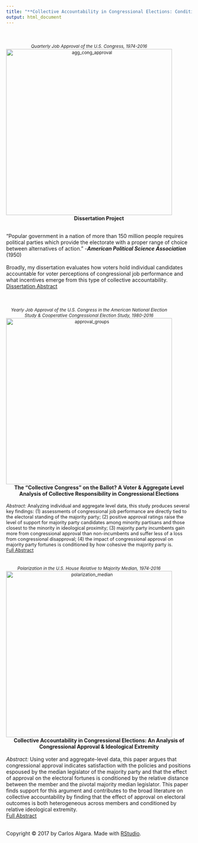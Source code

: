 ```yaml
---
title: "**Collective Accountability in Congressional Elections: Conditions of Accountability & Implications for Legislative Incentives**"
output: html_document
---
```

<script>
  (function(i,s,o,g,r,a,m){i['GoogleAnalyticsObject']=r;i[r]=i[r]||function(){
  (i[r].q=i[r].q||[]).push(arguments)},i[r].l=1*new Date();a=s.createElement(o),
  m=s.getElementsByTagName(o)[0];a.async=1;a.src=g;m.parentNode.insertBefore(a,m)
  })(window,document,'script','https://www.google-analytics.com/analytics.js','ga');

  ga('create', 'UA-100362112-1', 'auto');
  ga('send', 'pageview');

</script>

<style type="text/css">

h1.title {
  font-size: 28px;
  color: DarkRed;
  text-align: center;
}
</style>

  </script>
  <br/><br/>
  <div class="column">
  <div class="col-xs-10 col-sm-7 text-center">
  <div style='width: 450px; text-align: center; font-size: 85%;'>*Quarterly Job Approval of the U.S. Congress, 1974-2016* <br>
  <img src="/Users/carlosalgara/Dropbox/Github_Website/calgara.github.io/figures/cong_approval_aggregate_annotated.png" alt="agg_cong_approval" style="width:450px;" align = "top"/></div></div>
  </div>
  
  <center> **Dissertation Project** </center><br/>
"Popular government in a nation of more than 150 million people requires political parties which provide the electorate with a proper range of choice between alternatives of action." -***American Political Science Association*** (1950)<br/>
<br/>
Broadly, my dissertation evaluates how voters hold individual candidates accountable for voter perceptions of congressional job performance and what incentives emerge from this type of collective accountability.  
<left> [Dissertation Abstract](https://calgara.github.io/dissertation_abstract.pdf) </left>   

  </script>
  <br/><br/>
  <div class="column">
  <div class="col-xs-10 col-sm-7 text-center">
  <div style='width: 450px; text-align: center; font-size: 85%;'>*Yearly Job Approval of the U.S. Congress in the American National Election Study & Cooperative Congressional Election Study, 1980-2016* <br>
  <img src="/Users/carlosalgara/Dropbox/Github_Website/calgara.github.io/figures/cong_approval_partisan_groups.png" alt="approval_groups" style="width:450px;" align = "top"/></div></div>
  </div>
<center> **The "Collective Congress" on the Ballot? A Voter & Aggregate Level Analysis of Collective Responsibility in Congressional Elections** </center><br/>
  <div style='font-size: 89.9%;'> *Abstract:* Analyzing individual and aggregate level data, this study produces several key findings: (1) assessments of congressional job performance are directly tied to the electoral standing of the majority party; (2) positive approval ratings raise the level of support for majority party candidates among minority partisans and those closest to the minority in ideological proximity; (3) majority party incumbents gain more from congressional approval than non-incumbents and suffer less of a loss from congressional disapproval; (4) the impact of congressional approval on majority party fortunes is conditioned by how cohesive the majority party is.
  <br/>
<left> [Full Abstract](https://calgara.github.io/Algara_Prospectus_Ch1_Spring2017.pdf) </left> </div></div>
  </div>

  </script>
  <br/><br/>
  <div class="column">
  <div class="col-xs-10 col-sm-7 text-center">
  <div style='width: 450px; text-align: center; font-size: 85%;'>*Polarization in the U.S. House Relative to Majority Median, 1974-2016* <br>
  <img src="/Users/carlosalgara/Dropbox/Github_Website/calgara.github.io/figures/house_histogram_directional_distance.png" alt="polarization_median" style="width:450px;" align = "top"/></div></div>
  </div>
  <center> **Collective Accountability in Congressional Elections: An Analysis of Congressional Approval & Ideological Extremity** </center><br/>
  *Abstract:* Using voter and aggregate-level data, this paper argues that congressional approval indicates satisfaction with the policies and positions espoused by the median legislator of the majority party and that the effect of approval on the electoral fortunes is conditioned by the relative distance between the member and the pivotal majority median legislator. This paper finds support for this argument and contributes to the broad literature on collective accountability by finding that the effect of approval on electoral outcomes is both heterogeneous across members and conditioned by relative ideological extremity.
<br/>
<left> [Full Abstract](https://calgara.github.io/Algara_Prospectus_Ch2_Spring2017.pdf) </left>
<br/>
<br/>
<p>Copyright &copy; 2017 by Carlos Algara. Made with [RStudio](http://http://rstudio.com/).</p>